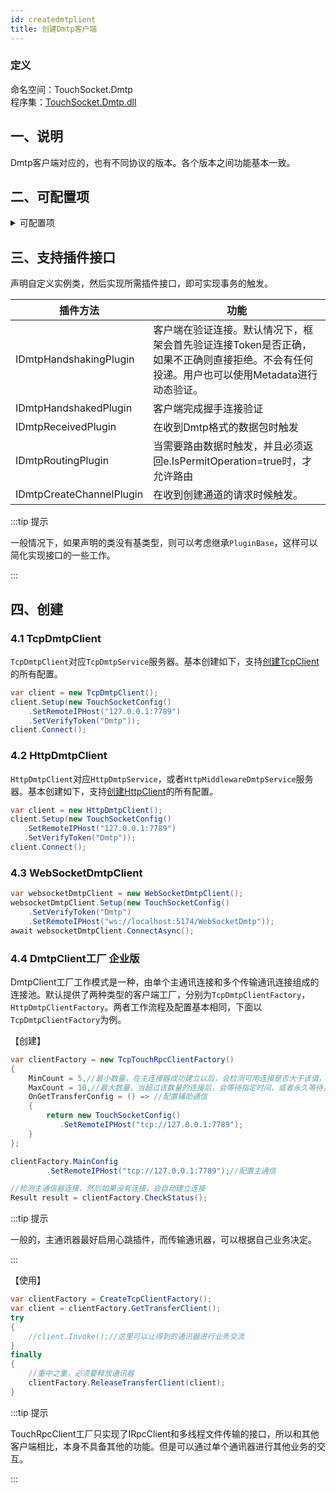 ```yaml
---
id: createdmtplient
title: 创建Dmtp客户端
---
```



### 定义

命名空间：TouchSocket.Dmtp <br/>
程序集：[TouchSocket.Dmtp.dll](https://www.nuget.org/packages/TouchSocket.Dmtp)

## 一、说明

Dmtp客户端对应的，也有不同协议的版本。各个版本之间功能基本一致。

## 二、可配置项

<details>
<summary>可配置项</summary>
<div>

#### SetVerifyTimeout
设置验证超时时间，默认3000ms。

#### SetVerifyToken
设置验证口令。 

#### SetHeartbeatFrequency
设置心跳。默认为间隔2000ms，连续3次无响应即视为断开。

#### SetDefaultId
设置客户端的默认Id

#### SetMetadata
设置连接时的元数据组

</div>
</details>

## 三、支持插件接口

声明自定义实例类，然后实现所需插件接口，即可实现事务的触发。

|  插件方法 | 功能 |
| --- | --- |
| IDmtpHandshakingPlugin | 客户端在验证连接。默认情况下，框架会首先验证连接Token是否正确，如果不正确则直接拒绝。不会有任何投递。用户也可以使用Metadata进行动态验证。 |
| IDmtpHandshakedPlugin | 客户端完成握手连接验证 |
| IDmtpReceivedPlugin | 在收到Dmtp格式的数据包时触发 |
| IDmtpRoutingPlugin | 当需要路由数据时触发，并且必须返回e.IsPermitOperation=true时，才允许路由 |
| IDmtpCreateChannelPlugin | 在收到创建通道的请求时候触发。 |

:::tip 提示

一般情况下，如果声明的类没有基类型，则可以考虑继承`PluginBase`，这样可以简化实现接口的一些工作。

:::  

## 四、创建

### 4.1 TcpDmtpClient

`TcpDmtpClient`对应`TcpDmtpService`服务器。基本创建如下，支持[创建TcpClient](./createtcpclient.mdx)的所有配置。

```csharp
var client = new TcpDmtpClient();
client.Setup(new TouchSocketConfig()
    .SetRemoteIPHost("127.0.0.1:7789")
    .SetVerifyToken("Dmtp"));
client.Connect();
```

### 4.2 HttpDmtpClient

`HttpDmtpClient`对应`HttpDmtpService`，或者`HttpMiddlewareDmtpService`服务器。基本创建如下，支持[创建HttpClient](./createhttpclient.mdx)的所有配置。

```csharp
var client = new HttpDmtpClient();
client.Setup(new TouchSocketConfig()
   .SetRemoteIPHost("127.0.0.1:7789")
   .SetVerifyToken("Dmtp"));
client.Connect();
```

### 4.3 WebSocketDmtpClient

```csharp
var websocketDmtpClient = new WebSocketDmtpClient();
websocketDmtpClient.Setup(new TouchSocketConfig()
    .SetVerifyToken("Dmtp")
    .SetRemoteIPHost("ws://localhost:5174/WebSocketDmtp"));
await websocketDmtpClient.ConnectAsync();
```


### 4.4 DmtpClient工厂 <Tag>企业版</Tag>

DmtpClient工厂工作模式是一种，由单个主通讯连接和多个传输通讯连接组成的连接池。默认提供了两种类型的客户端工厂，分别为`TcpDmtpClientFactory`，`HttpDmtpClientFactory`。两者工作流程及配置基本相同，下面以`TcpDmtpClientFactory`为例。

【创建】
```csharp
var clientFactory = new TcpTouchRpcClientFactory()
{
    MinCount = 5,//最小数量，在主连接器成功建立以后，会检测可用连接是否大于该值，否的话会自动建立。
    MaxCount = 10,//最大数量，当超过该数量的连接后，会等待指定时间，或者永久等待。
    OnGetTransferConfig = () => //配置辅助通信
    {
        return new TouchSocketConfig()
           .SetRemoteIPHost("tcp://127.0.0.1:7789");
    }
};

clientFactory.MainConfig
        .SetRemoteIPHost("tcp://127.0.0.1:7789");//配置主通信

//检测主通信器连接，然后如果没有连接，会自动建立连接
Result result = clientFactory.CheckStatus();
```

:::tip 提示

一般的，主通讯器最好启用心跳插件，而传输通讯器，可以根据自己业务决定。

:::  

【使用】

```csharp {5,10}
var clientFactory = CreateTcpClientFactory();
var client = clientFactory.GetTransferClient();
try
{
    //client.Invoke();//这里可以让得到的通讯器进行业务交流
}
finally
{
    //重中之重，必须要释放通讯器
    clientFactory.ReleaseTransferClient(client);
}
```

:::tip 提示

TouchRpcClient工厂只实现了IRpcClient和多线程文件传输的接口，所以和其他客户端相比，本身不具备其他的功能。但是可以通过单个通讯器进行其他业务的交互。

:::  